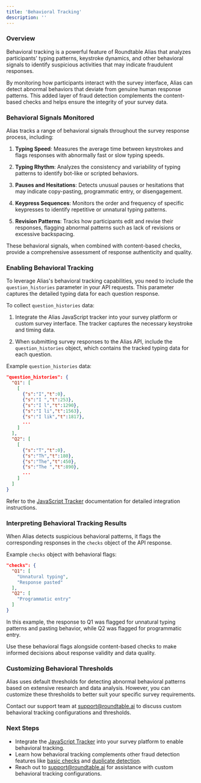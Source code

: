```yaml
---
title: 'Behavioral Tracking'
description: ''
---
```


### Overview

Behavioral tracking is a powerful feature of Roundtable Alias that analyzes participants' typing patterns, keystroke dynamics, and other behavioral signals to identify suspicious activities that may indicate fraudulent responses.

By monitoring how participants interact with the survey interface, Alias can detect abnormal behaviors that deviate from genuine human response patterns. This added layer of fraud detection complements the content-based checks and helps ensure the integrity of your survey data.

### Behavioral Signals Monitored

Alias tracks a range of behavioral signals throughout the survey response process, including:

1. **Typing Speed**: Measures the average time between keystrokes and flags responses with abnormally fast or slow typing speeds.

2. **Typing Rhythm**: Analyzes the consistency and variability of typing patterns to identify bot-like or scripted behaviors.

3. **Pauses and Hesitations**: Detects unusual pauses or hesitations that may indicate copy-pasting, programmatic entry, or disengagement.

4. **Keypress Sequences**: Monitors the order and frequency of specific keypresses to identify repetitive or unnatural typing patterns.

5. **Revision Patterns**: Tracks how participants edit and revise their responses, flagging abnormal patterns such as lack of revisions or excessive backspacing.

These behavioral signals, when combined with content-based checks, provide a comprehensive assessment of response authenticity and quality.

### Enabling Behavioral Tracking

To leverage Alias's behavioral tracking capabilities, you need to include the `question_histories` parameter in your API requests. This parameter captures the detailed typing data for each question response.

To collect `question_histories` data:

1. Integrate the Alias JavaScript tracker into your survey platform or custom survey interface. The tracker captures the necessary keystroke and timing data.

2. When submitting survey responses to the Alias API, include the `question_histories` object, which contains the tracked typing data for each question.

Example `question_histories` data:

```json
"question_histories": {
  "Q1": [
    [
      {"s":"I","t":0},
      {"s":"I ","t":253},
      {"s":"I l","t":1290},
      {"s":"I li","t":1563},
      {"s":"I lik","t":1817},
      ...
    ]
  ],
  "Q2": [
    [
      {"s":"T","t":0},
      {"s":"Th","t":180},
      {"s":"The","t":450},
      {"s":"The ","t":890},
      ...
    ]
  ]
}
```

Refer to the [JavaScript Tracker](custom-integration) documentation for detailed integration instructions.

### Interpreting Behavioral Tracking Results

When Alias detects suspicious behavioral patterns, it flags the corresponding responses in the `checks` object of the API response.

Example `checks` object with behavioral flags:

```json
"checks": {
  "Q1": [
    "Unnatural typing",
    "Response pasted"
  ],
  "Q2": [
    "Programmatic entry"
  ]
}
```

In this example, the response to Q1 was flagged for unnatural typing patterns and pasting behavior, while Q2 was flagged for programmatic entry.

Use these behavioral flags alongside content-based checks to make informed decisions about response validity and data quality.

### Customizing Behavioral Thresholds

Alias uses default thresholds for detecting abnormal behavioral patterns based on extensive research and data analysis. However, you can customize these thresholds to better suit your specific survey requirements.

Contact our support team at support@roundtable.ai to discuss custom behavioral tracking configurations and thresholds.

### Next Steps

- Integrate the [JavaScript Tracker](custom-integration) into your survey platform to enable behavioral tracking.
- Learn how behavioral tracking complements other fraud detection features like [basic checks](#basic-checks) and [duplicate detection](#duplicate-detection).
- Reach out to support@roundtable.ai for assistance with custom behavioral tracking configurations.